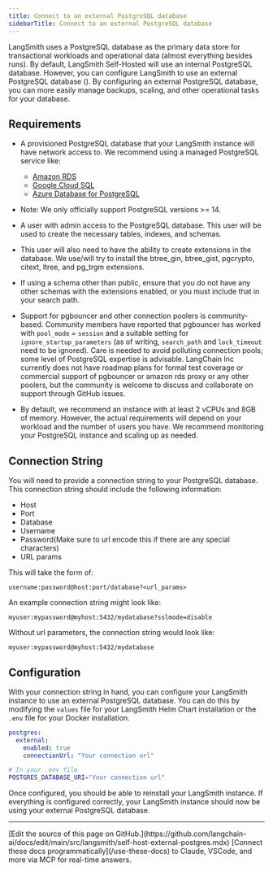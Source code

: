 ```yaml
---
title: Connect to an external PostgreSQL database
sidebarTitle: Connect to an external PostgreSQL database
---
```


LangSmith uses a PostgreSQL database as the primary data store for transactional workloads and operational data (almost everything besides runs). By default, LangSmith Self-Hosted will use an internal PostgreSQL database. However, you can configure LangSmith to use an external PostgreSQL database (). By configuring an external PostgreSQL database, you can more easily manage backups, scaling, and other operational tasks for your database.

## Requirements

* A provisioned PostgreSQL database that your LangSmith instance will have network access to. We recommend using a managed PostgreSQL service like:

  * [Amazon RDS](https://docs.aws.amazon.com/AmazonRDS/latest/UserGuide/CHAP_GettingStarted.CreatingConnecting.PostgreSQL.html)
  * [Google Cloud SQL](https://cloud.google.com/curated-resources/cloud-sql#section-1)
  * [Azure Database for PostgreSQL](https://azure.microsoft.com/en-us/products/postgresql#features)

* Note: We only officially support PostgreSQL versions >= 14.

* A user with admin access to the PostgreSQL database. This user will be used to create the necessary tables, indexes, and schemas.

* This user will also need to have the ability to create extensions in the database. We use/will try to install the btree\_gin, btree\_gist, pgcrypto, citext, ltree, and pg\_trgm extensions.

* If using a schema other than public, ensure that you do not have any other schemas with the extensions enabled, or you must include that in your search path.

* Support for pgbouncer and other connection poolers is community-based. Community members have reported that pgbouncer has worked with `pool_mode` = `session` and a suitable setting for `ignore_startup_parameters` (as of writing, `search_path` and `lock_timeout` need to be ignored). Care is needed to avoid polluting connection pools; some level of PostgreSQL expertise is advisable. LangChain Inc currently does not have roadmap plans for formal test coverage or commercial support of pgbouncer or amazon rds proxy or any other poolers, but the community is welcome to discuss and collaborate on support through GitHub issues.

* By default, we recommend an instance with at least 2 vCPUs and 8GB of memory. However, the actual requirements will depend on your workload and the number of users you have. We recommend monitoring your PostgreSQL instance and scaling up as needed.

## Connection String

You will need to provide a connection string to your PostgreSQL database. This connection string should include the following information:

* Host
* Port
* Database
* Username
* Password(Make sure to url encode this if there are any special characters)
* URL params

This will take the form of:

```
username:password@host:port/database?<url_params>
```

An example connection string might look like:

```
myuser:mypassword@myhost:5432/mydatabase?sslmode=disable
```

Without url parameters, the connection string would look like:

```
myuser:mypassword@myhost:5432/mydatabase
```

## Configuration

With your connection string in hand, you can configure your LangSmith instance to use an external PostgreSQL database. You can do this by modifying the `values` file for your LangSmith Helm Chart installation or the `.env` file for your Docker installation.

<CodeGroup>

```yaml Helm
postgres:
  external:
    enabled: true
    connectionUrl: "Your connection url"
```

```bash Docker
# In your .env file
POSTGRES_DATABASE_URI="Your connection url"
```

</CodeGroup>

Once configured, you should be able to reinstall your LangSmith instance. If everything is configured correctly, your LangSmith instance should now be using your external PostgreSQL database.

---

<Callout icon="pen-to-square" iconType="regular">
    [Edit the source of this page on GitHub.](https://github.com/langchain-ai/docs/edit/main/src/langsmith/self-host-external-postgres.mdx)
</Callout>
<Tip icon="terminal" iconType="regular">
    [Connect these docs programmatically](/use-these-docs) to Claude, VSCode, and more via MCP for    real-time answers.
</Tip>
